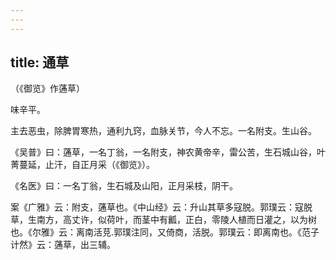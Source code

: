 ```yaml
---
---
---
```

title: 通草
---



（《御览》作蓪草）

味辛平。

主去恶虫，除脾胃寒热，通利九窍，血脉关节，今人不忘。一名附支。生山谷。

《吴普》曰：蓪草，一名丁翁，一名附支，神农黄帝辛，雷公苦，生石城山谷，叶菁蔓延，止汗，自正月采（《御览》）。

《名医》曰：一名丁翁，生石城及山阳，正月采枝，阴干。

案《广雅》云：附支，蓪草也。《中山经》云：升山其草多寇脱。郭璞云：寇脱草，生南方，高丈许，似荷叶，而茎中有瓤，正白，零陵人植而日灌之，以为树也。《尔雅》云：离南活莌.郭璞注同，又倚商，活脱。郭璞云：即离南也。《范子计然》云：蓪草，出三辅。